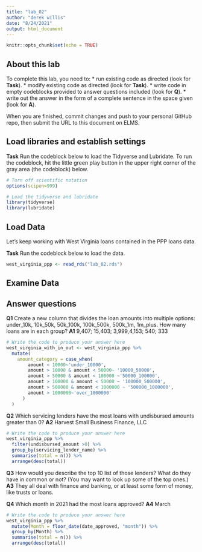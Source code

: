 ```yaml
---
title: "lab_02"
author: "derek willis"
date: "8/24/2021"
output: html_document
---
```


```r
knitr::opts_chunk$set(echo = TRUE)
```

## About this lab

To complete this lab, you need to:
* run existing code as directed (look for **Task**).
* modify existing code as directed (look for **Task**).
* write code in empty codeblocks provided to answer questions included (look for **Q**).
* write out the answer in the form of a complete sentence in the space given (look for **A**).

When you are finished, commit changes and push to your personal GitHub repo, then submit the URL to this document on ELMS.

## Load libraries and establish settings

**Task** Run the codeblock below to load the Tidyverse and Lubridate. To run the codeblock, hit the little green play button in the upper right corner of the gray area (the codeblock) below.

```r
# Turn off scientific notation
options(scipen=999)

# Load the tidyverse and lubridate
library(tidyverse)
library(lubridate)
```

## Load Data

Let's keep working with West Virginia loans contained in the PPP loans data.  

**Task** Run the codeblock below to load the data.

```r
west_virginia_ppp <- read_rds("lab_02.rds")
```

## Examine Data

## Answer questions

**Q1** Create a new column that divides the loan amounts into multiple options: under_10k, 10k_50k, 50k_100k, 100k_500k, 500k_1m, 1m_plus. How many loans are in each group?
**A1** 9,407; 15,403; 3,999,4,153; 540; 333 

```r
# Write the code to produce your answer here
west_virginia_with_in_out <- west_virginia_ppp %>%
  mutate(
    amount_category = case_when(
        amount < 10000~'under_10000',
        amount > 10000 & amount < 50000~ '10000_50000',
        amount > 50000 & amount < 100000 ~'50000_100000',
        amount > 100000 & amount < 50000 ~ '100000_500000',
        amount > 500000 & amount < 1000000 ~ '500000_1000000',
        amount > 1000000~'over_1000000'
      )
  ) 

```

**Q2** Which servicing lenders have the most loans with undisbursed amounts greater than 0?
**A2** Harvest Small Business Finance, LLC

```r
# Write the code to produce your answer here
west_virginia_ppp %>%
  filter(undisbursed_amount >0) %>%
  group_by(servicing_lender_name) %>%
  summarise(total = n()) %>%
  arrange(desc(total))
```

**Q3** How would you describe the top 10 list of those lenders? What do they have in common or not? (You may want to look up some of the top ones.)
**A3** They all deal with finance and banking, or at least some form of money, like trusts or loans.

**Q4** Which month in 2021 had the most loans approved?
**A4** March

```r
# Write the code to produce your answer here
west_virginia_ppp %>%
  mutate(Month = floor_date(date_approved, "month")) %>%
  group_by(Month) %>%
  summarise(total = n()) %>%
  arrange(desc(total))
```
